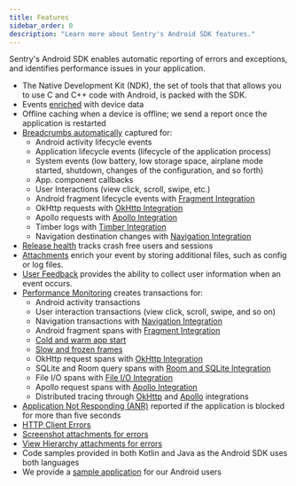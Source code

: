 ```yaml
---
title: Features
sidebar_order: 0
description: "Learn more about Sentry's Android SDK features."
---
```


<Note>

Sentry's Android SDK enables automatic reporting of errors and exceptions, and identifies performance issues in your application.

</Note>

- The Native Development Kit (NDK), the set of tools that that allows you to use C and C++ code with Android, is packed with the SDK.
- Events [enriched](/platforms/android/enriching-events/context/) with device data
- Offline caching when a device is offline; we send a report once the application is restarted
- [Breadcrumbs automatically](/platforms/android/enriching-events/breadcrumbs/#automatic-breadcrumbs) captured for:
  - Android activity lifecycle events
  - Application lifecycle events (lifecycle of the application process)
  - System events (low battery, low storage space, airplane mode started, shutdown, changes of the configuration, and so forth)
  - App. component callbacks
  - User Interactions (view click, scroll, swipe, etc.)
  - Android fragment lifecycle events with [Fragment Integration](/platforms/android/configuration/integrations/fragment/)
  - OkHttp requests with [OkHttp Integration](/platforms/android/configuration/integrations/okhttp/)
  - Apollo requests with [Apollo Integration](/platforms/android/configuration/integrations/apollo/)
  - Timber logs with [Timber Integration](/platforms/android/configuration/integrations/timber/)
  - Navigation destination changes with [Navigation Integration](/platforms/android/configuration/integrations/navigation/)
- [Release health](/product/releases/health/) tracks crash free users and sessions
- [Attachments](/platforms/android/enriching-events/attachments/) enrich your event by storing additional files, such as config or log files.
- [User Feedback](/platforms/android/enriching-events/user-feedback/) provides the ability to collect user information when an event occurs.
- [Performance Monitoring](/product/performance/) creates transactions for:
    - Android activity transactions
    - User interaction transactions (view click, scroll, swipe, and so on)
    - Navigation transactions with [Navigation Integration](/platforms/android/configuration/integrations/navigation/)
    - Android fragment spans with [Fragment Integration](/platforms/android/configuration/integrations/fragment/)
    - [Cold and warm app start](/platforms/android/performance/instrumentation/automatic-instrumentation/#app-start-instrumentation)
    - [Slow and frozen frames](/platforms/android/performance/instrumentation/automatic-instrumentation/#slow-and-frozen-frames)
    - OkHttp request spans with [OkHttp Integration](/platforms/android/configuration/integrations/okhttp/)
    - SQLite and Room query spans with [Room and SQLite Integration](/platforms/android/configuration/integrations/room-and-sqlite/)
    - File I/O spans with [File I/O Integration](/platforms/android/configuration/integrations/file-io/)
    - Apollo request spans with [Apollo Integration](/platforms/android/configuration/integrations/apollo/)
    - Distributed tracing through [OkHttp](/platforms/android/configuration/integrations/okhttp/) and [Apollo](/platforms/android/configuration/integrations/apollo/) integrations
- [Application Not Responding (ANR)](/platforms/android/configuration/app-not-respond/) reported if the application is blocked for more than five seconds
- [HTTP Client Errors](/platforms/android/configuration/integrations/okhttp/#http-client-errors)
- [Screenshot attachments for errors](/platforms/android/enriching-events/screenshots/)
- [View Hierarchy attachments for errors](/platforms/android/enriching-events/viewhierarchy/)
- Code samples provided in both Kotlin and Java as the Android SDK uses both languages
- We provide a [sample application](https://github.com/getsentry/sentry-java/tree/master/sentry-samples/sentry-samples-android) for our Android users
